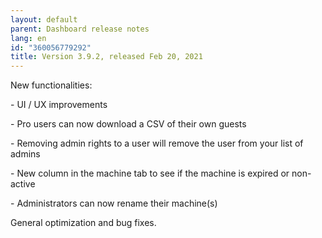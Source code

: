 ```yaml
---
layout: default
parent: Dashboard release notes
lang: en
id: "360056779292"
title: Version 3.9.2, released Feb 20, 2021
---
```

New functionalities:

\- UI / UX improvements

\- Pro users can now download a CSV of their own guests

\- Removing admin rights to a user will remove the user from your list of admins

\- New column in the machine tab to see if the machine is expired or non-active

\- Administrators can now rename their machine(s)

General optimization and bug fixes.


